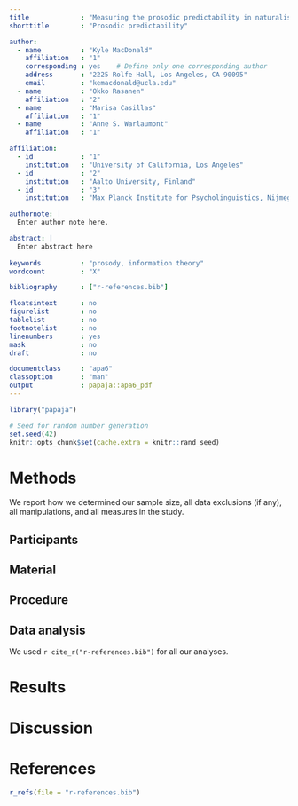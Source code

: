 ```yaml
---
title             : "Measuring the prosodic predictability in naturalistic language input"
shorttitle        : "Prosodic predictability"

author: 
  - name          : "Kyle MacDonald"
    affiliation   : "1"
    corresponding : yes    # Define only one corresponding author
    address       : "2225 Rolfe Hall, Los Angeles, CA 90095"
    email         : "kemacdonald@ucla.edu"
  - name          : "Okko Rasanen"
    affiliation   : "2"
  - name          : "Marisa Casillas"
    affiliation   : "1"
  - name          : "Anne S. Warlaumont"
    affiliation   : "1"

affiliation:
  - id            : "1"
    institution   : "University of California, Los Angeles"
  - id            : "2"
    institution   : "Aalto University, Finland"
  - id            : "3"
    institution   : "Max Planck Institute for Psycholinguistics, Nijmegen, The Netherlands"

authornote: |
  Enter author note here.

abstract: |
  Enter abstract here
  
keywords          : "prosody, information theory"
wordcount         : "X"

bibliography      : ["r-references.bib"]

floatsintext      : no
figurelist        : no
tablelist         : no
footnotelist      : no
linenumbers       : yes
mask              : no
draft             : no

documentclass     : "apa6"
classoption       : "man"
output            : papaja::apa6_pdf
---
```


```r
library("papaja")
```

```r
# Seed for random number generation
set.seed(42)
knitr::opts_chunk$set(cache.extra = knitr::rand_seed)
```



# Methods
We report how we determined our sample size, all data exclusions (if any), all manipulations, and all measures in the study. <!-- 21-word solution (Simmons, Nelson & Simonsohn, 2012; retrieved from http://ssrn.com/abstract=2160588) -->

## Participants

## Material

## Procedure

## Data analysis
We used `r cite_r("r-references.bib")` for all our analyses.


# Results

# Discussion


\newpage

# References
```r
r_refs(file = "r-references.bib")
```

\begingroup
\setlength{\parindent}{-0.5in}
\setlength{\leftskip}{0.5in}

<div id = "refs"></div>
\endgroup
